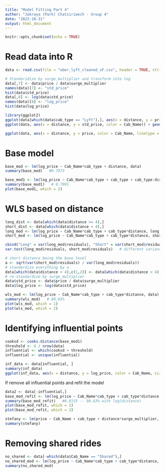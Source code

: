 ```yaml
---
title: "Model Fitting Part 4"
author: "Jakraya (Park) Chatsiriwech - Group 4"
date: "2022-10-31"
output: html_document
---
```


```r
knitr::opts_chunk$set(echo = TRUE)
```

# Read data into R

```r
data <- read.csv(file = "uber_lyft_cleaned_vF.csv", header = TRUE, stringsAsFactors = TRUE)

# Standaridize by surge_multiplier and transform into log
data[,7] <- data$price / data$surge_multiplier
names(data)[7] <- "std_price"
hist(data$std_price)
data[,8] <- log(data$std_price)
names(data)[8] <- "log_price"
hist(data$log_price)

library(ggplot2)
ggplot(data[which(data$cab_type == "Lyft"),], aes(x = distance, y = price, color = Cab_Name, size = surge_multiplier)) + geom_point()
ggplot(data, aes(x = distance, y = std_price, color = Cab_Name)) + geom_smooth() + geom_vline(xintercept = 4)

ggplot(data, aes(x = distance, y = price, color = Cab_Name, linetype = cab_type)) + geom_smooth(method = "lm")
```


# Base model

```r
base_mod <- lm(log_price ~ Cab_Name*cab_type + distance, data)
summary(base_mod)   #0.7973

base_mod1 <- lm(log_price ~ Cab_Name*cab_type + cab_type + cab_type:distance + log(distance), data)
summary(base_mod1)   # 0.7991
plot(base_mod1, which = 2)
```

# WLS based on distance

```r
long_dist <- data[which(data$distance >= 4),]
short_dist <- data[which(data$distance < 4),]
long_mod <- lm(log_price ~ Cab_Name*cab_type + cab_type*distance, long_dist)
short_mod <- lm(log_price ~ Cab_Name*cab_type + cab_type*distance, short_dist)

cbind("Long" = var(long_mod$residuals), "Short" = var(short_mod$residuals))
var.test(long_mod$residuals, short_mod$residuals)   # different variance
```

```r
# short distance being the base level
a <- sqrt(var(short_mod$residuals) / var(long_mod$residuals))
# standardize everything by a
data[which(data$distance < 4),c(1,2)] <- data[which(data$distance < 4),c(1,2)] / a
# re-standardize by surge_multiplier
data$std_price <- data$price / data$surge_multiplier
data$log_price <- log(data$std_price)
```

```r
wls_mod <- lm(log_price ~ Cab_Name*cab_type + cab_type*distance, data)
summary(wls_mod)   # 80.03%
plot(wls_mod, which = 1)
plot(wls_mod, which = 2)
```


# Identifying influential points

```r
cooksd <- cooks.distance(base_mod1)
threshold <- 4 / nrow(data)
influential <- which(cooksd > threshold)
influential <- unique(influential)

inf_data <- data[influential, ]
summary(inf_data)
ggplot(inf_data, aes(x = distance, y = log_price, color = Cab_Name, size = surge_multiplier)) + geom_point()
```

If remove all influential points and refit the model

```r
data2 <- data[-influential,]
base_mod_refit <- lm(log_price ~ Cab_Name*cab_type + cab_type*distance, data2)
summary(base_mod_refit)   #0.8155 -- 80.63% with log(distance)
plot(base_mod_refit, which = 1)
plot(base_mod_refit, which = 2)
```

```r
stefany <- lm(price ~ Cab_Name + cab_type + distance*surge_multiplier, data)
summary(stefany)
```


# Removing shared rides

```r
no_shared <- data[-which(data$Cab_Name == "Shared"),]
no_shared_mod <- lm(log_price ~ Cab_Name*cab_type + cab_type*distance, no_shared)
summary(no_shared_mod)
```

